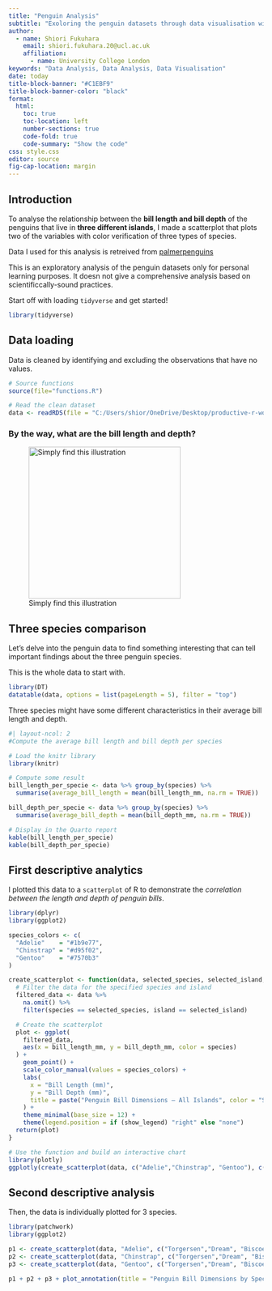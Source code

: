 ```yaml
---
title: "Penguin Analysis"
subtitle: "Exoloring the penguin datasets through data visualisation with R"
author:
  - name: Shiori Fukuhara
    email: shiori.fukuhara.20@ucl.ac.uk
    affiliation: 
      - name: University College London
keywords: "Data Analysis, Data Analysis, Data Visualisation"
date: today
title-block-banner: "#C1EBF9"
title-block-banner-color: "black"
format: 
  html:
    toc: true
    toc-location: left
    number-sections: true
    code-fold: true
    code-summary: "Show the code"
css: style.css
editor: source
fig-cap-location: margin
---
```


## Introduction

To analyse the relationship between the **bill length and bill depth** of the penguins that live in **three different islands**, I made a scatterplot that plots two of the variables with color verification of three types of species.

Data I used for this analysis is retreived from [palmerpenguins](https://allisonhorst.github.io/palmerpenguins/)

::: {.callout-note collapse="true"}
This is an exploratory analysis of the penguin datasets only for personal learning purposes. It doesn not give a comprehensive analysis based on scientificcally-sound practices. 
:::

Start off with loading `tidyverse` and get started!

```r
library(tidyverse)
```

## Data loading

Data is cleaned by identifying and excluding the observations that have no values.

```r
# Source functions
source(file="functions.R")

# Read the clean dataset
data <- readRDS(file = "C:/Users/shior/OneDrive/Desktop/productive-r-workflow/input/clean_data.rds")
```

### By the way, what are the bill length and depth?

![Simply find this illustration](asset/culmen_depth.png){width="300"}


## Three species comparison

Let's delve into the penguin data to find something interesting that can tell important findings about the three penguin species.

This is the whole data to start with.

```r
library(DT)
datatable(data, options = list(pageLength = 5), filter = "top")
```




Three species might have some different characteristics in their average bill length and depth.

```r
#| layout-ncol: 2
#Compute the average bill length and bill depth per species

# Load the knitr library
library(knitr)

# Compute some result
bill_length_per_specie <- data %>% group_by(species) %>% 
  summarise(average_bill_length = mean(bill_length_mm, na.rm = TRUE))

bill_depth_per_specie <- data %>% group_by(species) %>% 
  summarise(average_bill_depth = mean(bill_depth_mm, na.rm = TRUE))

# Display in the Quarto report
kable(bill_length_per_specie)
kable(bill_depth_per_specie)
```


## First descriptive analytics

I plotted this data to a `scatterplot` of R to demonstrate the *correlation between the length and depth of penguin bills*.

```r
library(dplyr)
library(ggplot2)

species_colors <- c(
  "Adelie"    = "#1b9e77",
  "Chinstrap" = "#d95f02",
  "Gentoo"    = "#7570b3"
)

create_scatterplot <- function(data, selected_species, selected_island, show_legend = TRUE) {
  # Filter the data for the specified species and island
  filtered_data <- data %>%
    na.omit() %>%
    filter(species == selected_species, island == selected_island)

  # Create the scatterplot
  plot <- ggplot(
    filtered_data,
    aes(x = bill_length_mm, y = bill_depth_mm, color = species)
  ) +
    geom_point() +
    scale_color_manual(values = species_colors) +
    labs(
      x = "Bill Length (mm)",
      y = "Bill Depth (mm)",
      title = paste("Penguin Bill Dimensions — All Islands", color = "Species")
    ) +
    theme_minimal(base_size = 12) +
    theme(legend.position = if (show_legend) "right" else "none")
  return(plot)
}

# Use the function and build an interactive chart
library(plotly)
ggplotly(create_scatterplot(data, c("Adelie","Chinstrap", "Gentoo"), c("Torgersen","Dream", "Biscoe")))
```


## Second descriptive analysis

Then, the data is individually plotted for 3 species.

```r
library(patchwork)
library(ggplot2)

p1 <- create_scatterplot(data, "Adelie", c("Torgersen","Dream", "Biscoe"), show_legend = FALSE) + labs(title = NULL)
p2 <- create_scatterplot(data, "Chinstrap", c("Torgersen","Dream", "Biscoe"), show_legend = FALSE) + labs(title = NULL)
p3 <- create_scatterplot(data, "Gentoo", c("Torgersen","Dream", "Biscoe"), show_legend = FALSE) + labs(title = NULL)

p1 + p2 + p3 + plot_annotation(title = "Penguin Bill Dimensions by Species")

```
